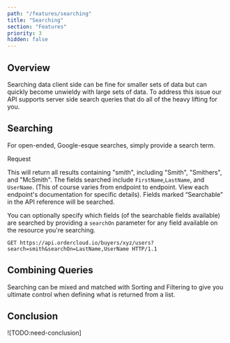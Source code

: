 ```yaml
---
path: "/features/searching"
title: "Searching"
section: "Features"
priority: 3
hidden: false
---
```


## Overview

Searching data client side can be fine for smaller sets of data but can quickly become unwieldy with large sets of data. To address this issue our API supports server side search queries that do all of the heavy lifting for you.

## Searching

For open-ended, Google-esque searches, simply provide a search term.

Request

This will return all results containing "smith", including "Smith", "Smithers", and "McSmith". The fields searched include `FirstName`,`LastName`, and `UserName`. (This of course varies from endpoint to endpoint. View each <a ui-sref="api-reference">endpoint's documentation</a> for specific details). Fields marked “Searchable” in the API reference will be searched.

You can optionally specify which fields (of the searchable fields available) are searched by providing a `searchOn` parameter for any field available on the resource you're searching.

```http
GET https://api.ordercloud.io/buyers/xyz/users?search=smith&searchOn=LastName,UserName HTTP/1.1
```

## Combining Queries

Searching can be mixed and matched with Sorting and Filtering to give you ultimate control when defining what is returned from a list.

## Conclusion

![TODO:need-conclusion]
